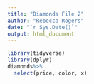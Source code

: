 ```yaml
---
title: "Diamonds File 2"
author: "Rebecca Rogers"
date: "`r Sys.Date()`"
output: html_document
---
```


```r
library(tidyverse)
library(dplyr)
diamonds%>%
  select(price, color, x)
```